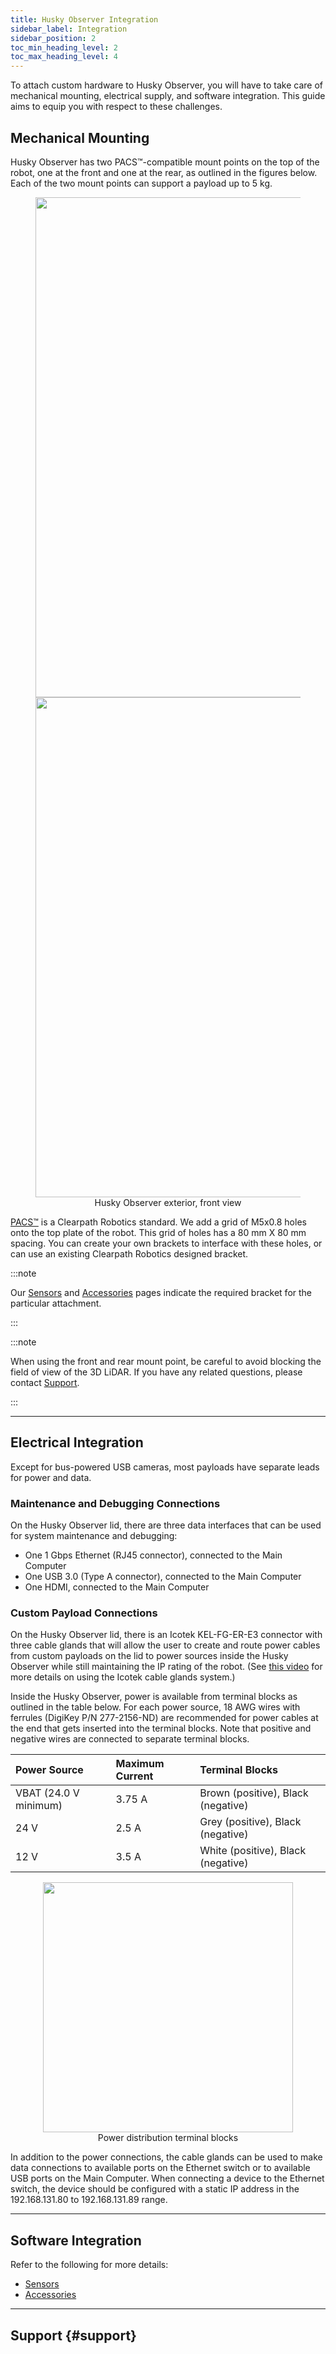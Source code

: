---
title: Husky Observer Integration
sidebar_label: Integration
sidebar_position: 2
toc_min_heading_level: 2
toc_max_heading_level: 4
---


To attach custom hardware to Husky Observer, you will have to take care of mechanical mounting, electrical
supply, and software integration. This guide aims to equip you with respect to these challenges.

## Mechanical Mounting

Husky Observer has two PACS&trade;-compatible mount points on the top of the robot, one at the front
and one at the rear, as outlined in the figures below. Each of the two mount points can support
a payload up to 5 kg.

<center>
  <figure>
    <img
      src="/img/robot_images/husky_observer_images/front_wireframe_with_labels.png"
      width="800"
    />
    <img
      src="/img/robot_images/husky_observer_images/rear_wireframe_with_labels.png"
      width="800"
    />
    <figcaption>Husky Observer exterior, front view</figcaption>
  </figure>
</center>

[PACS&trade;](../../accessories/pacs) is a Clearpath Robotics standard.
We add a grid of M5x0.8 holes onto the top plate of the robot.
This grid of holes has a 80 mm X 80 mm spacing.
You can create your own brackets to interface with these holes, or can use an existing Clearpath Robotics designed bracket.

:::note

Our [Sensors](../../accessories/sensors) and [Accessories](../../accessories/add-ons) pages indicate the required bracket for the particular attachment.

:::

:::note

When using the front and rear mount point, be careful to avoid blocking the field of view of
the 3D LiDAR. If you have any related questions, please contact [Support](#support).

:::

---

## Electrical Integration

Except for bus-powered USB cameras, most payloads have separate leads for power and data.

### Maintenance and Debugging Connections

On the Husky Observer lid, there are three data interfaces that can be used for system maintenance
and debugging:

- One 1 Gbps Ethernet (RJ45 connector), connected to the Main Computer
- One USB 3.0 (Type A connector), connected to the Main Computer
- One HDMI, connected to the Main Computer

### Custom Payload Connections

On the Husky Observer lid, there is an Icotek KEL-FG-ER-E3 connector with three cable glands that will allow the user to
create and route power cables from custom payloads on the lid to power sources inside the Husky Observer
while still maintaining the IP rating of the robot. (See
[this video](https://www.youtube.com/watch?v=xVLlroSRH7E&t=1s&ab_channel=icotek)
for more details on using the Icotek cable glands system.)

Inside the Husky Observer, power is available from terminal blocks as outlined in the table below.
For each power source, 18 AWG wires with ferrules (DigiKey P/N 277-2156-ND) are recommended for power cables
at the end that gets inserted into the terminal blocks. Note that positive and negative wires are connected
to separate terminal blocks.

| Power Source          | Maximum Current | Terminal Blocks                    |
| :-------------------- | :-------------- | :--------------------------------- |
| VBAT (24.0 V minimum) | 3.75 A          | Brown (positive), Black (negative) |
| 24 V                  | 2.5 A           | Grey (positive), Black (negative)  |
| 12 V                  | 3.5 A           | White (positive), Black (negative) |

<center>
  <figure>
    <img
      src="/img/robot_images/husky_observer_images/power_distribution_terminal_blocks.png"
      width="400"
    />
    <figcaption>Power distribution terminal blocks</figcaption>
  </figure>
</center>

In addition to the power connections, the cable glands can be used to make data connections to
available ports on the Ethernet switch or to available USB ports on the Main Computer. When
connecting a device to the Ethernet switch, the device should be configured with a static IP
address in the 192.168.131.80 to 192.168.131.89 range.

---

## Software Integration

<ComponentCommonSoftwareIntegration />

Refer to the following for more details:

- [Sensors](../../accessories/sensors)
- [Accessories](../../accessories/add-ons)

---

## Support {#support}

<Support />
